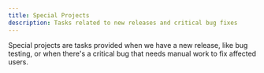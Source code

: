 ```yaml
---
title: Special Projects
description: Tasks related to new releases and critical bug fixes
---
```


Special projects are tasks provided when we have a new release, like bug testing, or when there's a critical bug that needs manual work to fix affected users.
